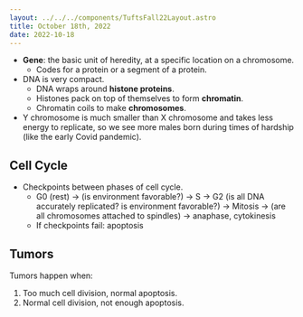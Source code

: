 ```yaml
---
layout: ../../../components/TuftsFall22Layout.astro
title: October 18th, 2022
date: 2022-10-18
---
```


- **Gene**: the basic unit of heredity, at a specific location on a chromosome. 
	- Codes for a protein or a segment of a protein. 
- DNA is very compact. 
	- DNA wraps around **histone proteins**. 
	- Histones pack on top of themselves to form **chromatin**. 
	- Chromatin coils to make **chromosomes**. 
- Y chromosome is much smaller than X chromosome and takes less energy to replicate, so we see more males born during times of hardship (like the early Covid pandemic). 

## Cell Cycle

- Checkpoints between phases of cell cycle. 
	- G0 (rest) → (is environment favorable?) → S → G2 (is all DNA accurately replicated? is environment favorable?) → Mitosis → (are all chromosomes attached to spindles) → anaphase, cytokinesis
	- If checkpoints fail: apoptosis

## Tumors

Tumors happen when: 

1. Too much cell division, normal apoptosis. 
2. Normal cell division, not enough apoptosis. 